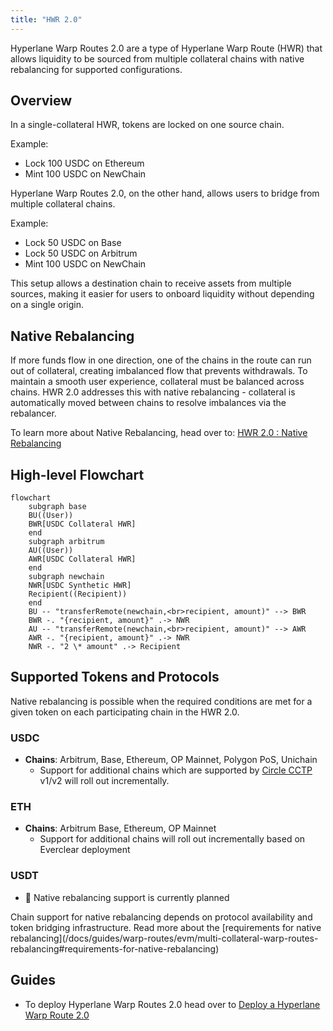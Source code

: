 ```yaml
---
title: "HWR 2.0"
---
```


Hyperlane Warp Routes 2.0 are a type of Hyperlane Warp Route (HWR) that allows liquidity to be sourced from multiple collateral chains with native rebalancing for supported configurations.

## Overview

In a single-collateral HWR, tokens are locked on one source chain.

Example:

- Lock 100 USDC on Ethereum
- Mint 100 USDC on NewChain

Hyperlane Warp Routes 2.0, on the other hand, allows users to bridge from multiple collateral chains.

Example:

- Lock 50 USDC on Base
- Lock 50 USDC on Arbitrum
- Mint 100 USDC on NewChain

This setup allows a destination chain to receive assets from multiple sources, making it easier for users to onboard liquidity without depending on a single origin.

## Native Rebalancing

If more funds flow in one direction, one of the chains in the route can run out of collateral, creating imbalanced flow that prevents withdrawals. To maintain a smooth user experience, collateral must be balanced across chains. HWR 2.0 addresses this with native rebalancing - collateral is automatically moved between chains to resolve imbalances via the rebalancer.

To learn more about Native Rebalancing, head over to: [HWR 2.0 : Native Rebalancing](/docs/guides/warp-routes/evm/multi-collateral-warp-routes-rebalancing)

## High-level Flowchart

```mermaid
flowchart
    subgraph base
    BU((User))
    BWR[USDC Collateral HWR]
    end
    subgraph arbitrum
    AU((User))
    AWR[USDC Collateral HWR]
    end
    subgraph newchain
    NWR[USDC Synthetic HWR]
    Recipient((Recipient))
    end
    BU -- "transferRemote(newchain,<br>recipient, amount)" --> BWR
    BWR -. "{recipient, amount}" .-> NWR
    AU -- "transferRemote(newchain,<br>recipient, amount)" --> AWR
    AWR -. "{recipient, amount}" .-> NWR
    NWR -. "2 \* amount" .-> Recipient
```

## Supported Tokens and Protocols

Native rebalancing is possible when the required conditions are met for a given token on each participating chain in the HWR 2.0.

### USDC

- **Chains**: Arbitrum, Base, Ethereum, OP Mainnet, Polygon PoS, Unichain
  - Support for additional chains which are supported by [Circle CCTP](https://developers.circle.com/cctp) v1/v2 will roll out incrementally.

### ETH
- **Chains**: Arbitrum Base, Ethereum, OP Mainnet
  - Support for additional chains will roll out incrementally based on Everclear deployment

### USDT

- 🚧 Native rebalancing support is currently planned

<Note>
Chain support for native rebalancing depends on protocol availability and token bridging infrastructure. Read more about the [requirements for native rebalancing](/docs/guides/warp-routes/evm/multi-collateral-warp-routes-rebalancing#requirements-for-native-rebalancing)
</Note>

## Guides

- To deploy Hyperlane Warp Routes 2.0 head over to [Deploy a Hyperlane Warp Route 2.0](/docs/guides/warp-routes/evm/deploy-multi-collateral-warp-routes)
